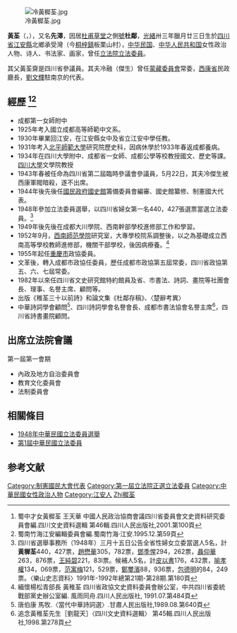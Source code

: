 [[File:冷黃穉荃.jpg|thumb]]

'''黃{{ruby-py|穉|-{zh-cn:zhì;zh-tw:ㄓˋ;zh-hk:zi6}-}}荃'''（{{標音|字=穉|同音字=稚}}，{{bd|1908年|1月26日|1993年|3月20日|catIdx=Huang黃穉荃}}），又名'''先澤'''，因居[[杜甫草堂|杜甫草堂]]之側[[號|號]]'''杜鄰'''，[[光緒|光緒]]卅三年臘月廿三日生於[[四川省|四川省]][[江安縣|江安縣]]北鄉承受灣（今[[桐梓鎮|桐梓鎮]]板栗山村），[[中华民国|中华民国]]、[[中华人民共和国|中华人民共和国]]女性政治人物、诗人、书法家、画家，曾任[[立法院|立法院]][[第1屆中華民國立法委員|立法委員]]。

其父黃荃齋是四川省參議員。其夫冷融（傑生）曾任[[蒙藏委員會|蒙藏委員會]]常委，[[西康省|西康省]]民政廳長，[[劉文輝|劉文輝]]駐南京的代表。

== 經歷 <ref>蜀中才女黃穉荃 王天華 中國人民政治協商會議四川省委員會文史資料研究委員會編.四川文史資料選輯 第46輯.四川人民出版社,2001.第100頁</ref><ref>蜀南竹海江安編輯委員會編.蜀南竹海·江安.1995.12.第59頁</ref> ==
*成都第一女師附中
*1925年考入國立成都高等師範中文系。
*1930年畢業回江安，在江安縣女中及省立江安中學任教。
*1931年考入[[北平師範大學|北平師範大學]]研究院歷史科，因病休學於1933年春返成都養病。
*1934年在四川大學附中、成都省一女師、成都公學等校教授國文、歷史等課。[[四川大學|四川大學]]文學院教授
*1943年春被任命為四川省第二屆臨時參議會參議員，5月22日，其夫冷傑生被西康軍閥暗殺，遂不出席。
*1944年後先後任[[國民政府|國民政府]][[國史館|國史館]]籌備委員會編審、國史館纂修、制憲國大代表。
*1948年參加立法委員選舉，以四川省婦女第一名440，427張選票當選立法委員。<ref>四川省選舉事務所（1948年）三月十五日公告全省性婦女立委當選人5名，計'''黃穉荃'''440，427票，[[趙懋華|趙懋華]]305，782票，[[鄧季惺|鄧季惺]]294，262票，[[聶仰華|聶仰華]]263，876票，[[王純碧|王純碧]]221，83l票。候補人5名，計[[皮以書|皮以書]]176，432票，[[喻孝權|喻孝權]]134，069票，[[范寓梅|范寓梅]]121，529票，[[鄭璽濱|鄭璽濱]]88，936票，[[包德明|包德明]]的84，249票。〈樂山史志資料〉1991年-1992年總第21期-第28期.第180頁</ref>
*1949年後先後在成都大川學院、西南幹部學校進修部工作和學習。
*1952年9月，[[西南師范學院|西南師范學院]]研究室，大專學校院系調整後，以之為基礎成立西南高等學校教師進修部，機關干部學校，後因病療養。<ref>緬懷楊松青部長 黃稚荃 四川省政協文史資料委員會辦公室，中共四川省委統戰部黨史辦公室編. 風雨同舟.四川人民出版社, 1991.07.第484頁</ref>
*1955年起任[[重慶市|重慶市]]政協委員。
*文革後，轉入成都市政協任委員，歷任成都市政協第五屆常委，四川省政協第五、六、七屆常委。
*1982年以來任四川省文史研究館特約館員及省、市書法、詩詞、畫院等社團會長、理事、名譽主席、顧問等。
*出版《稚荃三十以前詩》和論文集《杜鄰存稿》、〈楚辭考異〉
*中華詩詞學會顧問<ref>唐伯康 馬牧.〈當代中華詩詞選〉.甘肅人民出版社,1989.08.第640頁</ref>、四川詩詞學會名譽會長、成都市書法協會名譽主席<ref>追念黃稚荃先生［劉龍天］〈四川文史資料選輯〉 第45輯.四川人民出版社,1998.第278頁</ref>，四川省詩書畫院顧問。

== 出席立法院會議 ==
第一屆第一會期
*內政及地方自治委員會
*教育文化委員會
*法制委員會

== 相關條目 ==
*[[1948年中華民國立法委員選舉|1948年中華民國立法委員選舉]]
*[[第1屆中華民國立法委員|第1屆中華民國立法委員]]

== 参考文献 ==
<div class="references-small">
<references />
</div>
{{第1屆中華民國立法委員四川省名單}}
[[Category:制憲國民大會代表|Category:制憲國民大會代表]]
[[Category:第一屆立法院正選立法委員|Category:第一屆立法院正選立法委員]]
[[Category:中華民國女性政治人物|Category:中華民國女性政治人物]]
[[Category:江安人|Category:江安人]]
[[Category:黃姓|Zhi穉荃]]